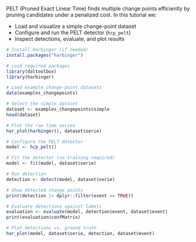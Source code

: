 PELT (Pruned Exact Linear Time) finds multiple change points efficiently by pruning candidates under a penalized cost. In this tutorial we:

- Load and visualize a simple change-point dataset
- Configure and run the PELT detector (`hcp_pelt`)
- Inspect detections, evaluate, and plot results

```r
# Install Harbinger (if needed)
install.packages("harbinger")
```

```r
# Load required packages
library(daltoolbox)
library(harbinger) 
```

```r
# Load example change-point datasets
data(examples_changepoints)
```

```r
# Select the simple dataset
dataset <- examples_changepoints$simple
head(dataset)
```

```r
# Plot the raw time series
har_plot(harbinger(), dataset$serie)
```

```r
# Configure the PELT detector
model <- hcp_pelt()
```

```r
# Fit the detector (no training required)
model <- fit(model, dataset$serie)
```

```r
# Run detection
detection <- detect(model, dataset$serie)
```

```r
# Show detected change points
print(detection |> dplyr::filter(event == TRUE))
```

```r
# Evaluate detections against labels
evaluation <- evaluate(model, detection$event, dataset$event)
print(evaluation$confMatrix)
```

```r
# Plot detections vs. ground truth
har_plot(model, dataset$serie, detection, dataset$event)
```

